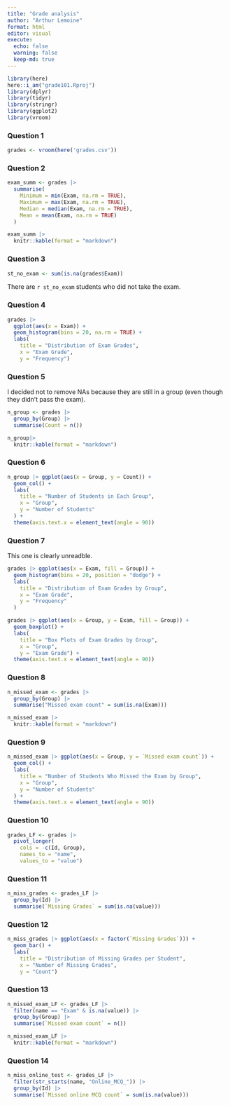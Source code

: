 ```yaml
---
title: "Grade analysis"
author: "Arthur Lemoine"
format: html
editor: visual
execute:
  echo: false
  warning: false
  keep-md: true
---
```


```r
library(here)
here::i_am("grade101.Rproj")
library(dplyr)
library(tidyr)
library(stringr)
library(ggplot2)
library(vroom)
```

### Question 1

```r
grades <- vroom(here('grades.csv'))
```

### Question 2

```r
exam_summ <- grades |>
  summarise(
    Minimum = min(Exam, na.rm = TRUE),
    Maximum = max(Exam, na.rm = TRUE),
    Median = median(Exam, na.rm = TRUE),
    Mean = mean(Exam, na.rm = TRUE)
  )

exam_summ |> 
  knitr::kable(format = "markdown")
```

### Question 3

```r
st_no_exam <- sum(is.na(grades$Exam))
```

There are `r st_no_exam` students who did not take the exam.

### Question 4

```r
grades |> 
  ggplot(aes(x = Exam)) +
  geom_histogram(bins = 20, na.rm = TRUE) +
  labs(
    title = "Distribution of Exam Grades",
    x = "Exam Grade",
    y = "Frequency")
```

### Question 5

I decided not to remove NAs because they are still in a group (even though they didn't pass the exam).

```r
n_group <- grades |>
  group_by(Group) |>
  summarise(Count = n())

n_group|> 
  knitr::kable(format = "markdown")
```

### Question 6

```r
n_group |> ggplot(aes(x = Group, y = Count)) +
  geom_col() +
  labs(
    title = "Number of Students in Each Group",
    x = "Group",
    y = "Number of Students"
  ) + 
  theme(axis.text.x = element_text(angle = 90))
```

### Question 7

This one is clearly unreadble.

```r
grades |> ggplot(aes(x = Exam, fill = Group)) +
  geom_histogram(bins = 20, position = "dodge") +
  labs(
    title = "Distribution of Exam Grades by Group",
    x = "Exam Grade",
    y = "Frequency"
  )
```

```r
grades |> ggplot(aes(x = Group, y = Exam, fill = Group)) +
  geom_boxplot() +
  labs(
    title = "Box Plots of Exam Grades by Group",
    x = "Group",
    y = "Exam Grade") + 
  theme(axis.text.x = element_text(angle = 90))
```

### Question 8

```r
n_missed_exam <- grades |>
  group_by(Group) |>
  summarise("Missed exam count" = sum(is.na(Exam)))

n_missed_exam |> 
  knitr::kable(format = "markdown")
```

### Question 9

```r
n_missed_exam |> ggplot(aes(x = Group, y = `Missed exam count`)) +
  geom_col() +
  labs(
    title = "Number of Students Who Missed the Exam by Group",
    x = "Group",
    y = "Number of Students"
  ) + 
  theme(axis.text.x = element_text(angle = 90))
```

### Question 10

```r
grades_LF <- grades |>
  pivot_longer(
    cols = -c(Id, Group),
    names_to = "name",
    values_to = "value")
```

### Question 11

```r
n_miss_grades <- grades_LF |>
  group_by(Id) |>
  summarise(`Missing Grades` = sum(is.na(value)))
```

### Question 12

```r
n_miss_grades |> ggplot(aes(x = factor(`Missing Grades`))) +
  geom_bar() +
  labs(
    title = "Distribution of Missing Grades per Student",
    x = "Number of Missing Grades",
    y = "Count")
```

### Question 13

```r
n_missed_exam_LF <- grades_LF |>
  filter(name == "Exam" & is.na(value)) |>
  group_by(Group) |>
  summarise(`Missed exam count` = n())

n_missed_exam_LF |> 
  knitr::kable(format = "markdown")
```

### Question 14

```r
n_miss_online_test <- grades_LF |>
  filter(str_starts(name, "Online_MCQ_")) |>
  group_by(Id) |>
  summarise(`Missed online MCQ count` = sum(is.na(value)))
```
